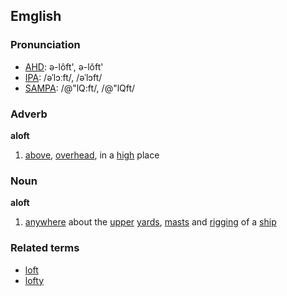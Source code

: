 ==Emglish==
===Pronunciation===
*[[w:AHD|AHD]]: ə-lôft', ə-lŏft'
*[[w:IPA|IPA]]: /əˈlɔːft/, /əˈlɔft/
*[[w:SAMPA|SAMPA]]: /@"lQ:ft/, /@"lQft/

===Adverb===
'''aloft'''
#[[above]], [[overhead]], in a [[high]] place

===Noun===
'''aloft'''
#[[anywhere]] about the [[upper]] [[yard]]s, [[mast]]s and [[rigging]] of a [[ship]]

===Related terms===
*[[loft]]
*[[lofty]]